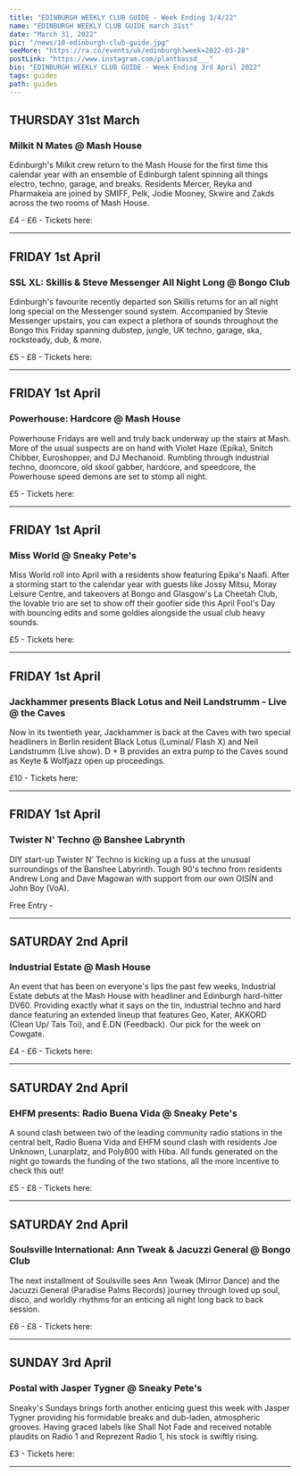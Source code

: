 ---
title: "EDINBURGH WEEKLY CLUB GUIDE - Week Ending 3/4/22"
name: "EDINBURGH WEEKLY CLUB GUIDE march 31st"
date: "March 31, 2022"
pic: "/news/10-edinburgh-club-guide.jpg"
seeMore: "https://ra.co/events/uk/edinburgh?week=2022-03-28"
postLink: "https://www.instagram.com/plantbassd___"
bio: "EDINBURGH WEEKLY CLUB GUIDE - Week Ending 3rd April 2022"
tags: guides
path: guides
---

## THURSDAY 31st March

<div className="row"><div className="col clubGuide">

[<Picture src="/news/club-guide/10-milkit.jpg" alt="Milkit N Mates @ Mash House" size={1200}/>](https://ra.co/events/1505083)

</div><div className="col clubGuide">

### Milkit N Mates @ Mash House

Edinburgh's Milkit crew return to the Mash House for the first time this calendar year with an ensemble of Edinburgh talent spinning all things electro, techno, garage, and breaks. Residents Mercer, Reyka and Pharmakeia are joined by SMIFF, Pelk, Jodie Mooney, Skwire and Zakds across the two rooms of Mash House.

£4 - £6 - Tickets here: <HoverLink url="ra.co/events/1505083" external inline />

</div></div><hr/>

## FRIDAY 1st April

<div className="row"><div className="col clubGuide">

[<Picture src="/news/club-guide/10-ssl.jpg" alt="SSL XL: Skillis & Steve Messenger All Night Long @ Bongo Club" size={1200}/>](https://ra.co/events/1511623)

</div><div className="col clubGuide">

### SSL XL: Skillis & Steve Messenger All Night Long @ Bongo Club

Edinburgh's favourite recently departed son Skillis returns for an all night long special on the Messenger sound system. Accompanied by Stevie Messenger upstairs, you can expect a plethora of sounds throughout the Bongo this Friday spanning dubstep, jungle, UK techno, garage, ska, rocksteady, dub, & more.

£5 - £8 - Tickets here: <HoverLink url="ra.co/events/1511623" external inline />

</div></div><hr/>

## FRIDAY 1st April

<div className="row"><div className="col clubGuide">

[<Picture src="/news/club-guide/10-hardcore.jpg" alt="Powerhouse: Hardcore @ Mash House" size={1200}/>](https://ra.co/events/1516484)

</div><div className="col clubGuide">

### Powerhouse: Hardcore @ Mash House

Powerhouse Fridays are well and truly back underway up the stairs at Mash. More of the usual suspects are on hand with Violet Haze (Epika), Snitch Chibber, Euroshopper, and DJ Mechanoid. Rumbling through industrial techno, doomcore, old skool gabber, hardcore, and speedcore, the Powerhouse speed demons are set to stomp all night.

£5 - Tickets here: <HoverLink url="ra.co/events/1516484" external inline />

</div></div><hr/>

## FRIDAY 1st April

<div className="row"><div className="col clubGuide">

[<Picture src="/news/club-guide/10-world.jpg" alt="Miss World @ Sneaky Pete’s" size={1200}/>](https://ra.co/events/1511439)

</div><div className="col clubGuide">

### Miss World @ Sneaky Pete's

Miss World roll into April with a residents show featuring Epika's Naafi. After a storming start to the calendar year with guests like Jossy Mitsu, Moray Leisure Centre, and takeovers at Bongo and Glasgow's La Cheetah Club, the lovable trio are set to show off their goofier side this April Fool's Day with bouncing edits and some goldies alongside the usual club heavy sounds.

£5 - Tickets here: <HoverLink url="ra.co/events/1511439" external inline />

</div></div><hr/>

## FRIDAY 1st April

<div className="row"><div className="col clubGuide">

[<Picture src="/news/club-guide/10-lotus.jpg" alt="Jackhammer presents Black Lotus and Neil Landstrumm - Live @ the Caves" size={1200}/>](https://ra.co/events/1512272)

</div><div className="col clubGuide">

### Jackhammer presents Black Lotus and Neil Landstrumm - Live @ the Caves

Now in its twentieth year, Jackhammer is back at the Caves with two special headliners in Berlin resident Black Lotus (Luminal/ Flash X) and Neil Landstrumm (Live show). D + B provides an extra pump to the Caves sound as Keyte & Wolfjazz open up proceedings.

£10 - Tickets here: <HoverLink url="ra.co/events/1512272" external inline />

</div></div><hr/>

## FRIDAY 1st April

<div className="row"><div className="col clubGuide">

[<Picture src="/news/club-guide/10-twister.jpg" alt="Twister N’ Techno @ Banshee Labrynth" size={1200}/>](https://ra.co/events/1517648)

</div><div className="col clubGuide">

### Twister N' Techno @ Banshee Labrynth

DIY start-up Twister N' Techno is kicking up a fuss at the unusual surroundings of the Banshee Labyrinth. Tough 90's techno from residents Andrew Long and Dave Magowan with support from our own OISÍN and John Boy (VoA).

Free Entry - <HoverLink url="ra.co/events/1517648" external inline />

</div></div><hr/>

## SATURDAY 2nd April

<div className="row"><div className="col clubGuide">

[<Picture src="/news/club-guide/10-dv60.jpg" alt="Industrial Estate @ Mash House" size={1200}/>](https://ra.co/events/1503537)

</div><div className="col clubGuide">

### Industrial Estate @ Mash House

An event that has been on everyone's lips the past few weeks, Industrial Estate debuts at the Mash House with headliner and Edinburgh hard-hitter DV60. Providing exactly what it says on the tin, industrial techno and hard dance featuring an extended lineup that features Geo, Kater, AKKORD (Clean Up/ Tais Toi), and E.DN (Feedback). Our pick for the week on Cowgate.

£4 - £6 - Tickets here: <HoverLink url="ra.co/events/1503537" external inline />

</div></div><hr/>

## SATURDAY 2nd April

<div className="row"><div className="col clubGuide">

[<Picture src="/news/club-guide/10-ehfm.jpg" alt="EHFM presents: Radio Buena Vida @ Sneaky Pete’s" size={1200}/>](https://ra.co/events/1513725)

</div><div className="col clubGuide">

### EHFM presents: Radio Buena Vida @ Sneaky Pete's

A sound clash between two of the leading community radio stations in the central belt, Radio Buena Vida and EHFM sound clash with residents Joe Unknown, Lunarplatz, and Poly800 with Hiba. All funds generated on the night go towards the funding of the two stations, all the more incentive to check this out!

£5 - £8 - Tickets here: <HoverLink url="ra.co/events/1513725" external inline />

</div></div><hr/>

## SATURDAY 2nd April

<div className="row"><div className="col clubGuide">

[<Picture src="/news/club-guide/10-soul.jpg" alt="Soulsville International: Ann Tweak & Jacuzzi General @ Bongo Club" size={1200}/>](https://ra.co/events/1514969)

</div><div className="col clubGuide">

### Soulsville International: Ann Tweak & Jacuzzi General @ Bongo Club

The next installment of Soulsville sees Ann Tweak (Mirror Dance) and the Jacuzzi General (Paradise Palms Records) journey through loved up soul, disco, and worldly rhythms for an enticing all night long back to back session.

£6 - £8 - Tickets here: <HoverLink url="ra.co/events/1514969" external inline />

</div></div><hr/>

## SUNDAY 3rd April

<div className="row"><div className="col clubGuide">

[<Picture src="/news/club-guide/10-postal.jpg" alt="Postal with Jasper Tygner @ Sneaky Pete’s" size={1200}/>](https://ra.co/events/1513026)

</div><div className="col clubGuide">

### Postal with Jasper Tygner @ Sneaky Pete's

Sneaky's Sundays brings forth another enticing guest this week with Jasper Tygner providing his formidable breaks and dub-laden, atmospheric grooves. Having graced labels like Shall Not Fade and received notable plaudits on Radio 1 and Reprezent Radio 1, his stock is swiftly rising.

£3 - Tickets here: <HoverLink url="ra.co/events/1513026" external inline />

</div></div><hr/>
